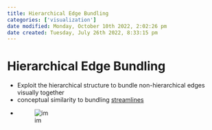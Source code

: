 ```yaml
---
title: Hierarchical Edge Bundling
categories: ['visualization']
date modified: Monday, October 10th 2022, 2:02:26 pm
date created: Tuesday, July 26th 2022, 8:33:15 pm
---
```


# Hierarchical Edge Bundling
- Exploit the hierarchical structure to bundle non-hierarchical edges visually together
- conceptual similarity to bundling [streamlines](streamlines.qmd)
- ![im](images/Pasted%20image%2020220418123656.png)



